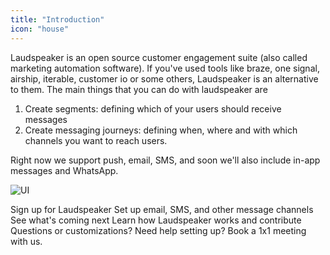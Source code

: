 ```yaml
---
title: "Introduction"
icon: "house"
---
```


Laudspeaker is an open source customer engagement suite (also called marketing automation software). If you've used tools like braze, one signal, airship, iterable, customer io or some others, Laudspeaker is an alternative to them. The main things that you can do with laudspeaker are

1) Create segments: defining which of your users should receive messages
2) Create messaging journeys: defining when, where and with which channels you want to reach users. 

Right now we support push, email, SMS, and soon we'll also include in-app messages and WhatsApp.



![UI](/images/guides/getting-started/UI2.png)

<CardGroup>

<Card title="Get started" icon="check-to-slot" href="https://app.laudspeaker.com/signup">
  Sign up for Laudspeaker
</Card>

<Card title="Customer Engagement Suite" icon="messages" href="/getting-started/setting-up-schema-and-channels">
  Set up email, SMS, and other message channels
</Card>


<Card title="Roadmap" icon="road" href="https://github.com/laudspeaker/laudspeaker/tree/Roadmap">
  See what's coming next
</Card>

<Card title="Developer" icon="rectangle-terminal" href="/developer">
  Learn how Laudspeaker works and contribute
</Card>

<Card title="Contact Us" icon="person" href="https://calendly.com/laudspeaker/30-minute-meeting-clone">
  Questions or customizations? Need help setting up? Book a 1x1 meeting with us.
</Card>

</CardGroup>